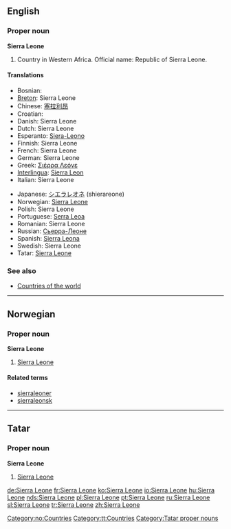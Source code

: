 ==English==

===Proper noun===
'''Sierra Leone'''

# Country in Western Africa. Official name: Republic of Sierra Leone.

====Translations====
{{top}}
*Bosnian: {{t|bs|Sijera Leone|f}}
*[[Breton]]: Sierra Leone
*Chinese: [[塞拉利昂]]
*Croatian: {{t|hr|Sijera Leone|f}}
*Danish: Sierra Leone
*Dutch: Sierra Leone
*Esperanto: [[Siera-Leono]]
*Finnish: Sierra Leone
*French: Sierra Leone {{f}}
*German: Sierra Leone
*Greek: [[Σιέρρα Λεόνε]] {{f}}
*[[Interlingua]]: [[Sierra Leon]]
*Italian: Sierra Leone {{f}}
{{mid}}
*Japanese: [[シエラレオネ]] (shierareone)
*Norwegian: [[#Norwegian|Sierra Leone]]
*Polish: Sierra Leone
*Portuguese: [[Serra Leoa]]
*Romanian: Sierra Leone
*Russian: [[Сьерра-Леоне]]
*Spanish: [[Sierra Leona]]
*Swedish: Sierra Leone
*Tatar: [[Sierra Leone#Tatar|Sierra Leone]]
{{bottom}}

===See also===
* [[Countries of the world]]

----

==Norwegian==

===Proper noun===
'''Sierra Leone'''

# [[#English|Sierra Leone]]

====Related terms====
*[[sierraleoner]]
*[[sierraleonsk]]

[[Category:no:Countries]]

----

==Tatar==

===Proper noun===
'''Sierra Leone'''

# [[Sierra Leone#English|Sierra Leone]]

[[Category:tt:Countries]]
[[Category:Tatar proper nouns]]

[[de:Sierra Leone]]
[[fr:Sierra Leone]]
[[ko:Sierra Leone]]
[[io:Sierra Leone]]
[[hu:Sierra Leone]]
[[nds:Sierra Leone]]
[[pl:Sierra Leone]]
[[pt:Sierra Leone]]
[[ru:Sierra Leone]]
[[sl:Sierra Leone]]
[[tr:Sierra Leone]]
[[zh:Sierra Leone]]